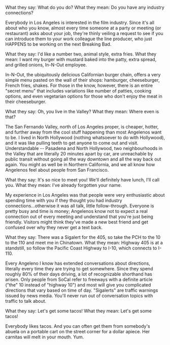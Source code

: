 What they say: What do you do?
What they mean: Do you have any industry connections?

Everybody in Los Angeles is interested in the film industry. Since it's all about who you know, almost every time someone at a party or meeting (or restaurant) asks about your job, they're thinly veiling a request to see if you can introduce them to your work colleague the line producer, who just HAPPENS to be working on the next Breaking Bad.

What they say: I'd like a number two, animal style, extra fries.
What they mean: I want my burger with mustard baked into the patty, extra spread, and grilled onions, In-N-Out employee.

In-N-Out, the ubiquitously delicious Californian burger chain, offers a very simple menu pasted on the wall of their shops: hamburger, cheeseburger, French fries, shakes. For those in the know, however, there is an entire "secret menu" that includes variations like number of patties, cooking options, and even vegetarian options for those who don't enjoy the meat in their cheeseburger.

What they say: Oh, you live in the Valley?
What they mean: Where even is that?

The San Fernando Valley, north of Los Angeles proper, is cheaper, hotter, and further away from the cool stuff happening than most Angelenos want to be. I lived in North Hollywood (nothing whatsoever to do with Hollywood), and it was like pulling teeth to get anyone to come out and visit. Understandable -- Pasadena and North Hollywood, two neighbourhoods in the Valley that are literally 20 minutes apart by car, are unreachable by public transit without going all the way downtown and all the way back out again. You might as well be in Northern California, and we all know how Angelenos feel about people from San Francisco.

What they say: It's so nice to meet you! We'll definitely have lunch, I'll call you.
What they mean: I've already forgotten your name.

My experience in Los Angeles was that people were very enthusiastic about spending time with you if they thought you had industry connections...otherwise it was all talk, little follow-through. Everyone is pretty busy and time is money; Angelenos know not to expect a real connection out of every meeting and understand that you're just being friendly. Visitors might think they've made a new best friend and get confused over why they never get a text back.

What they say: There was a Sigalert for the 405, so take the PCH to the 10 to the 110 and meet me in Chinatown.
What they mean: Highway 405 is at a standstill, so follow the Pacific Coast Highway to I-10, which connects to I-110.

Every Angeleno I know has extended conversations about directions, literally every time they are trying to get somewhere. Since they spend roughly 80% of their days driving, a lot of recognizable shorthand has arisen. Only people from SoCal refer to freeways with a definite article ("the" 10 instead of "highway 10") and most will give you complicated directions that vary based on time of day. "Sigalerts" are traffic warnings issued by news media. You'll never run out of conversation topics with traffic to talk about.

What they say: Let's get some tacos!
What they mean: Let's get some tacos!

Everybody likes tacos. And you can often get them from somebody's abuela on a portable cart on the street corner for a dollar apiece. Her carnitas will melt in your mouth. Yum.